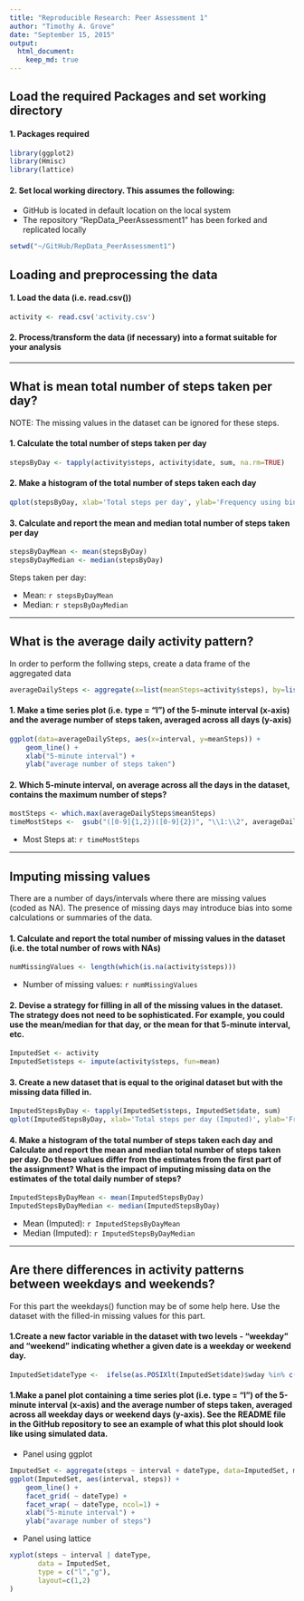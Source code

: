 ```yaml
---
title: "Reproducible Research: Peer Assessment 1"
author: "Timothy A. Grove"
date: "September 15, 2015"
output: 
  html_document:
    keep_md: true
---
```


## Load the required Packages and set working directory

#### 1. Packages required
```r
library(ggplot2)
library(Hmisc)
library(lattice)
```

#### 2. Set local working directory.  This assumes the following:

* GitHub is located in default location on the local system
* The repository "RepData_PeerAssessment1" has been forked and replicated locally

```r
setwd("~/GitHub/RepData_PeerAssessment1")
```

## Loading and preprocessing the data
#### 1. Load the data (i.e. read.csv())
```r
activity <- read.csv('activity.csv')

```
#### 2. Process/transform the data (if necessary) into a format suitable for your analysis


----


## What is mean total number of steps taken per day?

NOTE: The missing values in the dataset can be ignored for these steps.

#### 1. Calculate the total number of steps taken per day
```r
stepsByDay <- tapply(activity$steps, activity$date, sum, na.rm=TRUE)

```

#### 2. Make a histogram of the total number of steps taken each day
```r
qplot(stepsByDay, xlab='Total steps per day', ylab='Frequency using binwith 500', binwidth=500)

```

#### 3. Calculate and report the mean and median total number of steps taken per day
```r
stepsByDayMean <- mean(stepsByDay)
stepsByDayMedian <- median(stepsByDay)

```

Steps taken per day:

* Mean: `r stepsByDayMean`
* Median:  `r stepsByDayMedian`

-----

## What is the average daily activity pattern?

In order to perform the follwing steps, create a data frame of the aggregated data

```r
averageDailySteps <- aggregate(x=list(meanSteps=activity$steps), by=list(interval=activity$interval), FUN=mean, na.rm=TRUE)
```

#### 1. Make a time series plot (i.e. type = "l") of the 5-minute interval (x-axis) and the average number of steps taken, averaged across all days (y-axis)

```r
ggplot(data=averageDailySteps, aes(x=interval, y=meanSteps)) +
    geom_line() +
    xlab("5-minute interval") +
    ylab("average number of steps taken") 
```

#### 2. Which 5-minute interval, on average across all the days in the dataset, contains the maximum number of steps?

```r
mostSteps <- which.max(averageDailySteps$meanSteps)
timeMostSteps <-  gsub("([0-9]{1,2})([0-9]{2})", "\\1:\\2", averageDailySteps[mostSteps,'interval'])
```

* Most Steps at: `r timeMostSteps`

----


## Imputing missing values

There are a number of days/intervals where there are missing values (coded as NA). The presence of missing days may introduce bias into some calculations or summaries of the data.

#### 1. Calculate and report the total number of missing values in the dataset (i.e. the total number of rows with NAs)

```r
numMissingValues <- length(which(is.na(activity$steps)))
```

* Number of missing values: `r numMissingValues`

#### 2. Devise a strategy for filling in all of the missing values in the dataset. The strategy does not need to be sophisticated. For example, you could use the mean/median for that day, or the mean for that 5-minute interval, etc.

```r
ImputedSet <- activity
ImputedSet$steps <- impute(activity$steps, fun=mean)
```

#### 3. Create a new dataset that is equal to the original dataset but with the missing data filled in.

```r
ImputedStepsByDay <- tapply(ImputedSet$steps, ImputedSet$date, sum)
qplot(ImputedStepsByDay, xlab='Total steps per day (Imputed)', ylab='Frequency using binwith 500', binwidth=500)
```

#### 4. Make a histogram of the total number of steps taken each day and Calculate and report the mean and median total number of steps taken per day. Do these values differ from the estimates from the first part of the assignment? What is the impact of imputing missing data on the estimates of the total daily number of steps?

```r
ImputedStepsByDayMean <- mean(ImputedStepsByDay)
ImputedStepsByDayMedian <- median(ImputedStepsByDay)
```
* Mean (Imputed): `r ImputedStepsByDayMean`
* Median (Imputed):  `r ImputedStepsByDayMedian`

----

## Are there differences in activity patterns between weekdays and weekends?

For this part the weekdays() function may be of some help here. Use the dataset with the filled-in missing values for this part.

#### 1.Create a new factor variable in the dataset with two levels - "weekday" and "weekend" indicating whether a given date is a weekday or weekend day.

```r
ImputedSet$dateType <-  ifelse(as.POSIXlt(ImputedSet$date)$wday %in% c(0,6), 'weekend', 'weekday')
```

#### 1.Make a panel plot containing a time series plot (i.e. type = "l") of the 5-minute interval (x-axis) and the average number of steps taken, averaged across all weekday days or weekend days (y-axis). See the README file in the GitHub repository to see an example of what this plot should look like using simulated data.

* Panel using ggplot 

```r
ImputedSet <- aggregate(steps ~ interval + dateType, data=ImputedSet, mean)
ggplot(ImputedSet, aes(interval, steps)) + 
    geom_line() + 
    facet_grid( ~ dateType) +
    facet_wrap( ~ dateType, ncol=1) +
    xlab("5-minute interval") + 
    ylab("avarage number of steps")
```

* Panel using lattice

```r
xyplot(steps ~ interval | dateType,
       data = ImputedSet,
       type = c("l","g"),
       layout=c(1,2)
)

```